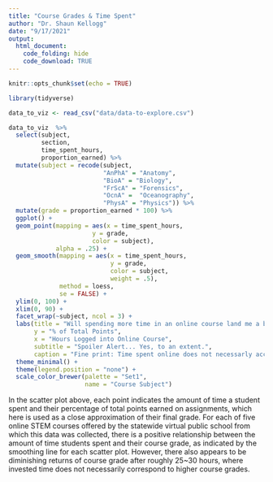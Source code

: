 ```yaml
---
title: "Course Grades & Time Spent"
author: "Dr. Shaun Kellogg"
date: "9/17/2021"
output: 
  html_document:
    code_folding: hide
    code_download: TRUE
---
```


```r
knitr::opts_chunk$set(echo = TRUE)
```

```r
library(tidyverse)

data_to_viz <- read_csv("data/data-to-explore.csv")

data_to_viz  %>% 
  select(subject, 
         section, 
         time_spent_hours, 
         proportion_earned) %>%
  mutate(subject = recode(subject, 
                          "AnPhA" = "Anatomy",
                          "BioA" = "Biology", 
                          "FrScA" = "Forensics", 
                          "OcnA" =  "Oceanography", 
                          "PhysA" = "Physics")) %>%
  mutate(grade = proportion_earned * 100) %>%
  ggplot() +
  geom_point(mapping = aes(x = time_spent_hours, 
                       y = grade,
                       color = subject),
             alpha = .25) +
  geom_smooth(mapping = aes(x = time_spent_hours, 
                            y = grade,
                            color = subject,
                            weight = .5),
              method = loess,
              se = FALSE) +
  ylim(0, 100) + 
  xlim(0, 90) +
  facet_wrap(~subject, ncol = 3) +
  labs(title = "Will spending more time in an online course land me a better grade?",
       y = "% of Total Points",
       x = "Hours Logged into Online Course",
       subtitle = "Spoiler Alert... Yes, to an extent.",
       caption = "Fine print: Time spent online does not necessarly account for all time students spent on the course, e.g, studying offline.") +
  theme_minimal() +
  theme(legend.position = "none") +
  scale_color_brewer(palette = "Set1",
                     name = "Course Subject")
```

In the scatter plot above, each point indicates the amount of time a student spent and their percentage of total points earned on assignments, which here is used as a close approximation of their final grade. For each of five online STEM courses offered by the statewide virtual public school from which this data was collected, there is a positive relationship between the amount of time students spent and their course grade, as indicated by the smoothing line for each scatter plot. However, there also appears to be diminishing returns of course grade after roughly 25\~30 hours, where invested time does not necessarily correspond to higher course grades.
